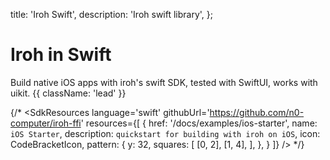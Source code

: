 
  title: 'Iroh Swift',
  description:
    'Iroh swift library',
};

# Iroh in Swift

Build native iOS apps with iroh\'s swift SDK, tested with SwiftUI, works with uikit. {{ className: 'lead' }}

{/* <SdkResources
  language='swift'
  githubUrl='https://github.com/n0-computer/iroh-ffi'
  resources={[
    {
      href: '/docs/examples/ios-starter',
      name: `iOS Starter`,
      description: `quickstart for building with iroh on iOS`,
      icon: CodeBracketIcon,
      pattern: {
        y: 32,
        squares: [
          [0, 2],
          [1, 4],
        ],
      },
    }
  ]}
/> */}